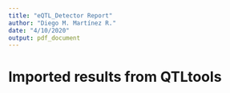 ```yaml
---
title: "eQTL_Detector Report"
author: "Diego M. Martínez R."
date: "4/10/2020"
output: pdf_document
---
```


# Imported results from QTLtools


```r



```






```r

```



